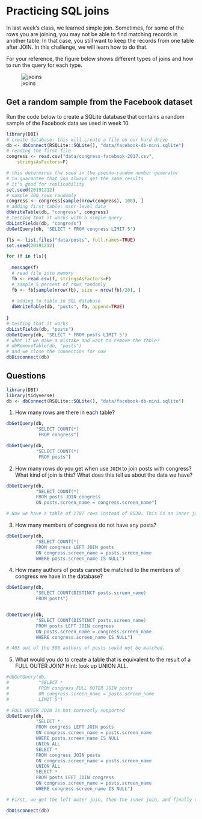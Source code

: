 # Practicing SQL joins

In last week's class, we learned simple join. Sometimes, for some of the rows you are joining, you may not be able to find matching records in another table. In that case, you still want to keep the records from one table after JOIN. In this challenge, we will learn how to do that. 

For your reference, the figure below shows different types of joins and how to run the query for each type.

![jxoins](joins.png)

## Get a random sample from the Facebook dataset

Run the code below to create a SQLite database that contains a random sample of the Facebook data we used in week 10.

```r
library(DBI)
# create database: this will create a file on our hard drive
db <- dbConnect(RSQLite::SQLite(), "data/facebook-db-mini.sqlite")
# reading the first file
congress <- read.csv("data/congress-facebook-2017.csv",
	stringsAsFactors=F)

# this determines the seed in the pseudo-random number generator
# to guarantee that you always get the same results
# it's good for replicability
set.seed(20191212)
# sample 100 rows randomly
congress <- congress[sample(nrow(congress), 100), ]
# adding first table: user-level data
dbWriteTable(db, "congress", congress)
# testing that it works with a simple query
dbListFields(db, "congress")
dbGetQuery(db, 'SELECT * FROM congress LIMIT 5')
```


```r

fls <- list.files("data/posts", full.names=TRUE)
set.seed(20191212)

for (f in fls){
  
  message(f)
  # read file into memory
  fb <- read.csv(f, stringsAsFactors=F)
  # sample 5 percent of rows randomly
  fb <- fb[sample(nrow(fb), size = nrow(fb)/20), ]
  
  # adding to table in SQL database
  dbWriteTable(db, "posts", fb, append=TRUE)
  
}
# testing that it works
dbListFields(db, "posts")
dbGetQuery(db, 'SELECT * FROM posts LIMIT 5')
# what if we make a mistake and want to remove the table?
# dbRemoveTable(db, "posts")
# and we close the connection for now
dbDisconnect(db)

```

## Questions

```r
library(DBI)
library(tidyverse)
db <- dbConnect(RSQLite::SQLite(), "data/facebook-db-mini.sqlite")
```

1. How many rows are there in each table?
```r
dbGetQuery(db,
           "SELECT COUNT(*)
            FROM congress")

dbGetQuery(db,
           "SELECT COUNT(*)
            FROM posts")
```

2. How many rows do you get when use `JOIN` to join posts with congress? What kind of join is this? What does this tell us about the data we have?
```r
dbGetQuery(db,
           "SELECT COUNT(*)
           FROM posts JOIN congress
           ON posts.screen_name = congress.screen_name")

# Now we have a table of 1787 rows instead of 8530. This is an inner join. It says that from the 8530 posts, we only have information about the status of the politicians in 1787 of them. Or, in other words, the 100 politicians that we have in our sample have posted 1787 different posts as compared with the total of 8530. 
```

3. How many members of congress do not have any posts?
```r
dbGetQuery(db,
           "SELECT COUNT(*)
           FROM congress LEFT JOIN posts
           ON congress.screen_name = posts.screen_name
           WHERE posts.screen_name IS NULL")
```

4. How many authors of posts cannot be matched to the members of congress we have in the database?
```r
dbGetQuery(db,
           "SELECT COUNT(DISTINCT posts.screen_name)
           FROM posts")


dbGetQuery(db,
           "SELECT COUNT(DISTINCT posts.screen_name)
           FROM posts LEFT JOIN congress
           ON posts.screen_name = congress.screen_name
           WHERE congress.screen_name IS NULL")

# 403 out of the 500 authors of posts could not be matched. 
```

5. What would you do to create a table that is equivalent to the result of a FULL OUTER JOIN? Hint: look up UNION ALL.
```r
#dbGetQuery(db,
#           "SELECT *
#           FROM congress FULL OUTER JOIN posts
#           ON congress.screen_name = posts.screen_name
#           LIMIT 5")

# FULL OUTER JOIN is not currently supported 
dbGetQuery(db,
           "SELECT * 
           FROM congress LEFT JOIN posts
           ON congress.screen_name = posts.screen_name
           WHERE posts.screen_name IS NULL
           UNION ALL
           SELECT * 
           FROM congress JOIN posts
           ON congress.screen_name = posts.screen_name
           UNION ALL
           SELECT * 
           FROM posts LEFT JOIN congress
           ON congress.screen_name = posts.screen_name
           WHERE congress.screen_name IS NULL")

# First, we get the left outer join, then the inner join, and finally the right outer join. We merge them all together and in this way we wouldn't have duplicates. 

```

```R
dbDisconnect(db)
```

